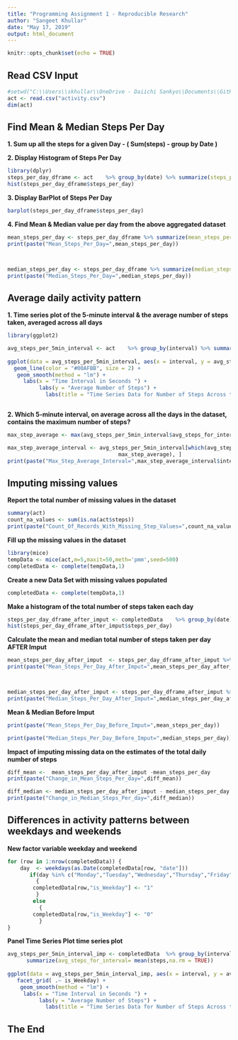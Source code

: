 ```yaml
---
title: "Programming Assignment 1 - Reproducible Research"
author: "Sangeet Khullar"
date: "May 17, 2019"
output: html_document
---
```


```r
knitr::opts_chunk$set(echo = TRUE)
```

## Read CSV Input

```r
#setwd("C:\\Users\\skhullar\\OneDrive - Daiichi Sankyo\\Documents\\GitHub\\Reproducible_Research")
act <- read.csv("activity.csv")
dim(act)
```

## Find Mean & Median Steps Per Day   

**1. Sum up all the steps for a given Day - ( Sum(steps) - group by Date )**


**2. Display Histogram of Steps Per Day** 


```r
library(dplyr)
steps_per_day_dframe <- act    %>% group_by(date) %>% summarize(steps_per_day=sum(steps))   
hist(steps_per_day_dframe$steps_per_day)
```


**3. Display BarPlot of Steps Per Day**


```r
barplot(steps_per_day_dframe$steps_per_day)
```

**4. Find Mean & Median value per day  from the above aggregated dataset**  

```r
mean_steps_per_day <- steps_per_day_dframe %>% summarize(mean_steps_per_day=mean(steps_per_day,na.rm = TRUE))
print(paste("Mean_Steps_Per_Day=",mean_steps_per_day))



median_steps_per_day <- steps_per_day_dframe %>% summarize(median_steps_per_day=median(steps_per_day,na.rm = TRUE))
print(paste("Median_Steps_Per_Day=",median_steps_per_day))

```


## Average daily activity pattern

**1. Time series plot of the 5-minute interval & the average number of steps taken, averaged across all days** 


```r
library(ggplot2)

avg_steps_per_5min_interval <- act    %>% group_by(interval) %>% summarize(avg_steps_for_interval= mean(steps,na.rm = TRUE))
  
ggplot(data = avg_steps_per_5min_interval, aes(x = interval, y = avg_steps_for_interval))+
  geom_line(color = "#00AFBB", size = 2) + 
   geom_smooth(method = "lm") + 
     labs(x = "Time Interval in Seconds ") +
          labs(y = "Average Number of Steps") + 
            labs(title = "Time Series Data for Number of Steps Across the Day")



```


**2. Which 5-minute interval, on average across all the days in the dataset, contains the maximum number of steps?**


```r
max_step_average <- max(avg_steps_per_5min_interval$avg_steps_for_interval, na.rm = TRUE)

max_step_average_interval <- avg_steps_per_5min_interval[which(avg_steps_per_5min_interval$avg_steps_for_interval == 
                                   max_step_average), ]
print(paste("Max_Step_Average_Interval=",max_step_average_interval$interval))
```



## Imputing missing values

**Report the total number of missing values in the dataset**
```r
summary(act)
count_na_values <- sum(is.na(act$steps))
print(paste("Count_Of_Records_With_Missing_Step_Values=",count_na_values))
```


**Fill up the missing values in the dataset** 
```r
library(mice)
tempData <- mice(act,m=5,maxit=50,meth='pmm',seed=500)
completedData <- complete(tempData,1)
```



**Create a new Data Set with missing values populated**
```r
completedData <- complete(tempData,1)
```

**Make a histogram of the total number of steps taken each day** 
```r
steps_per_day_dframe_after_imput <- completedData    %>% group_by(date) %>% summarize(steps_per_day=sum(steps))   
hist(steps_per_day_dframe_after_imput$steps_per_day)
```



**Calculate the mean and median total number of steps taken per day AFTER Imput** 
```r
mean_steps_per_day_after_imput  <- steps_per_day_dframe_after_imput %>% summarize(mean_steps_per_day=mean(steps_per_day,na.rm = TRUE))
print(paste("Mean_Steps_Per_Day_After_Imput=",mean_steps_per_day_after_imput))



median_steps_per_day_after_imput <- steps_per_day_dframe_after_imput %>% summarize(median_steps_per_day=median(steps_per_day,na.rm = TRUE))
print(paste("Median_Steps_Per_Day_After_Imput=",median_steps_per_day_after_imput))

```


**Mean & Median Before Imput** 
```r
print(paste("Mean_Steps_Per_Day_Before_Imput=",mean_steps_per_day))

print(paste("Median_Steps_Per_Day_Before_Imput=",median_steps_per_day))

```

**Impact of imputing missing data on the estimates of the total daily number of steps**
```r
diff_mean <-  mean_steps_per_day_after_imput -mean_steps_per_day
print(paste("Change_in_Mean_Steps_Per_day=",diff_mean))

diff_median <- median_steps_per_day_after_imput - median_steps_per_day
print(paste("Change_in_Median_Steps_Per_day=",diff_median))

```


## Differences in activity patterns between weekdays and weekends

**New factor variable weekday and weekend**
```r
for (row in 1:nrow(completedData)) {
    day  <- weekdays(as.Date(completedData[row, "date"]))
       if(day %in% c("Monday","Tuesday","Wednesday","Thursday","Friday")) 
         {
        completedData[row,"is_Weekday"] <- "1" 
         }
        else 
          {
        completedData[row,"is_Weekday"] <- "0"    
          }
}
```


**Panel Time Series Plot time series plot** 
```r
avg_steps_per_5min_interval_imp <- completedData  %>% group_by(interval,is_Weekday) %>% 
      summarize(avg_steps_for_interval= mean(steps,na.rm = TRUE))
  
ggplot(data = avg_steps_per_5min_interval_imp, aes(x = interval, y = avg_steps_for_interval ,color=is_Weekday))+
   facet_grid( .~ is_Weekday) + 
    geom_smooth(method = "lm") + 
     labs(x = "Time Interval in Seconds ") +
          labs(y = "Average Number of Steps") + 
            labs(title = "Time Series Data for Number of Steps Across the Day")
```


## The End 